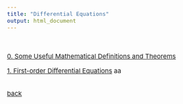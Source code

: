 ```yaml
---
title: "Differential Equations"
output: html_document
---
```


<style type="text/css">

body, td {
   font-size: 15px;
}
pre {
  font-size: 15px
}
</style>


<br>

[0. Some Useful Mathematical Definitions and Theorems](./de/0.html)

[1. First-order Differential Equations](./de/1.html)
aa
<br>
<br>


[back](./index.html)
